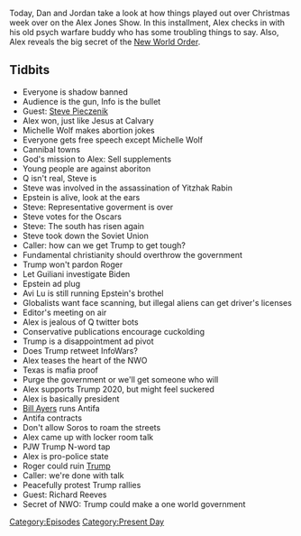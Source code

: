 {{DEFAULTSORT:
    #_EPISODE_0382:December 23-27, 2019
}}{{Episode
    | title             = December 23-27, 2019
    | caption           = Listen to this episode on [https://knowledgefight.libsyn.com/knowledge-fight-december-23-27-2019 Libsyn] [https://open.spotify.com/episode/3pdQAtSvlv2miZqDne2ynC Spotify], Read the [[Transcript/382: December 23-27, 2019|Unofficial Transcript]]
    | episodeNumber     = 382
    | length            = 02:05:11
    | airDate           = December 30, 2019
    | coverageStartDate = December 23, 2019
    | coverageEndDate   = December 27, 2019
    | episodeType       = [[:Category:Present Day|Present Day]]
    | appearance        = [[Steve Pieczenik]], [[Michelle Wolf]], [[Yitzhak Rabin]], [[Jeffrey Epstein]], [[Rudy Guiliani]], [[Roger Stone]], [[Joe Biden]], [[Bill Ayers]], [[George Soros]], [[Richard Reeves]]
    | oocDrop           = Of course we're violent, we're maniacs; I'm being a whiny bitch
    | previousEpisode   = [[381: Making It Big With Silent Weapons]]
    | nextEpisode       = [[383: December 31, 2019]]
}}

{{Stub}}

Today, Dan and Jordan take a look at how things played out over Christmas week over on the Alex Jones Show. In this installment, Alex checks in with his old psych warfare buddy who has some troubling things to say. Also, Alex reveals the big secret of the [[New World Order]].

==Tidbits==

*Everyone is shadow banned
*Audience is the gun, Info is the bullet
*Guest: [[Steve Pieczenik]]
*Alex won, just like Jesus at Calvary
*Michelle Wolf makes abortion jokes
*Everyone gets free speech except Michelle Wolf
*Cannibal towns
*God's mission to Alex: Sell supplements
*Young people are against aboriton
*Q isn't real, Steve is
*Steve was involved in the assassination of Yitzhak Rabin
*Epstein is alive, look at the ears
*Steve: Representative goverment is over
*Steve votes for the Oscars
*Steve: The south has risen again
*Steve took down the Soviet Union
*Caller: how can we get Trump to get tough?
*Fundamental christianity should overthrow the government
*Trump won't pardon Roger
*Let Guiliani investigate Biden
*Epstein ad plug
*Avi Lu is still running Epstein's brothel
*Globalists want face scanning, but illegal aliens can get driver's licenses
*Editor's meeting on air
*Alex is jealous of Q twitter bots
*Conservative publications encourage cuckolding
*Trump is a disappointment ad pivot
*Does Trump retweet InfoWars?
*Alex teases the heart of the NWO
*Texas is mafia proof
*Purge the government or we'll get someone who will
*Alex supports Trump 2020, but might feel suckered
*Alex is basically president
*[[Bill Ayers]] runs Antifa
*Antifa contracts
*Don't allow Soros to roam the streets
*Alex came up with locker room talk
*PJW Trump N-word tap
*Alex is pro-police state
*Roger could ruin [[Donald Trump|Trump]]
*Caller: we're done with talk
*Peacefully protest Trump rallies
*Guest: Richard Reeves
*Secret of NWO: Trump could make a one world government

[[Category:Episodes]]
[[Category:Present Day]]

